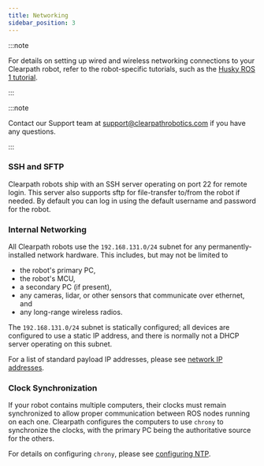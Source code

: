 ```yaml
---
title: Networking
sidebar_position: 3
---
```


:::note

For details on setting up wired and wireless networking connections to your Clearpath
robot, refer to the robot-specific tutorials, such as the
[Husky ROS 1 tutorial](../../robots/outdoor_robots/husky/tutorials_husky.mdx#husky-networking).

:::

:::note

Contact our Support team at <support@clearpathrobotics.com> if you have any questions.

:::

### SSH and SFTP

Clearpath robots ship with an SSH server operating on port 22 for remote login. This server also supports sftp for
file-transfer to/from the robot if needed. By default you can log in using the default username and password for the
robot.

### Internal Networking

All Clearpath robots use the `192.168.131.0/24` subnet for any permanently-installed network hardware. This includes,
but may not be limited to

- the robot's primary PC,
- the robot's MCU,
- a secondary PC (if present),
- any cameras, lidar, or other sensors that communicate over ethernet, and
- any long-range wireless radios.

The `192.168.131.0/24` subnet is statically configured; all devices are configured to use a static IP address, and
there is normally not a DHCP server operating on this subnet.

For a list of standard payload IP addresses, please see [network IP addresses](network_ip_addresses.mdx).

### Clock Synchronization

If your robot contains multiple computers, their clocks must remain synchronized to allow proper communication between
ROS nodes running on each one. Clearpath configures the computers to use `chrony` to synchronize the clocks, with the
primary PC being the authoritative source for the others.

For details on configuring `chrony`, please see [configuring NTP](ntp.mdx).
